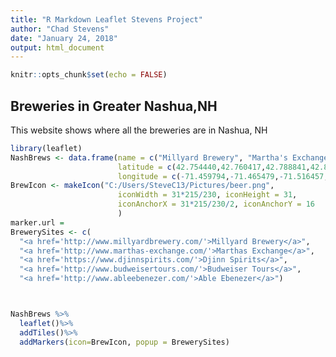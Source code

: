 ```yaml
---
title: "R Markdown Leaflet Stevens Project"
author: "Chad Stevens"
date: "January 24, 2018"
output: html_document
---
```


```r
knitr::opts_chunk$set(echo = FALSE)
```

## Breweries in Greater Nashua,NH
This website shows where all the breweries are in Nashua, NH

```r
library(leaflet)
NashBrews <- data.frame(name = c("Millyard Brewery", "Martha's Exchange", "Djinn Spirits Craft Distillery", "Anheuser-Busch", "Able Ebenezer Brewing Company"),
                        latitude = c(42.754440,42.760417,42.788841,42.825359,42.852632),
                        longitude = c(-71.459794,-71.465479,-71.516457,-71.486454,-71.492993))
BrewIcon <- makeIcon("C:/Users/SteveC13/Pictures/beer.png",
                        iconWidth = 31*215/230, iconHeight = 31,
                        iconAnchorX = 31*215/230/2, iconAnchorY = 16
                        )
marker.url = 
BrewerySites <- c(
  "<a href='http://www.millyardbrewery.com/'>Millyard Brewery</a>",
  "<a href='http://www.marthas-exchange.com/'>Marthas Exchange</a>",
  "<a href='https://www.djinnspirits.com/'>Djinn Spirits</a>",
  "<a href='http://www.budweisertours.com/'>Budweiser Tours</a>",
  "<a href='http://www.ableebenezer.com/'>Able Ebenezer</a>")



NashBrews %>%
  leaflet()%>%
  addTiles()%>%
  addMarkers(icon=BrewIcon, popup = BrewerySites)
```
